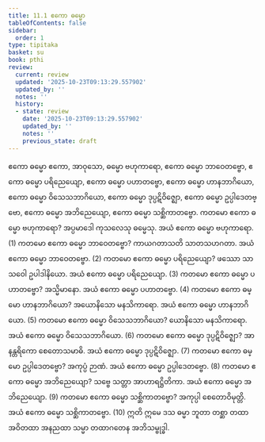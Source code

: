 ```yaml
---
title: 11.1 ဧကော ဓမ္မော
tableOfContents: false
sidebar:
  order: 1
type: tipitaka
basket: su
book: pthi
review:
  current: review
  updated: '2025-10-23T09:13:29.557902'
  updated_by: ''
  notes: ''
  history:
  - state: review
    date: '2025-10-23T09:13:29.557902'
    updated_by: ''
    notes: ''
    previous_state: draft
---
```



<ReviewStatus review={frontmatter.review} showDetails={true} />

<HypothesisAnnotation frontmatter={frontmatter} />

<DynamicBreadcrumb />

<Paragraph number="1134" type="center" book="pthi">
<Emphasis>ဧကော ဓမ္မော</Emphasis>
</Paragraph>

<Division number="351" book="pthi" e="ch" v="8" p="227">

<Paragraph number="1135" book="pthi">
ဧကော, အာဝုသော, ဓမ္မော ဗဟုကာရော, ဧကော ဓမ္မော ဘာဝေတဗ္ဗော, ဧကော ဓမ္မော ပရိညေယျော, ဧကော ဓမ္မော ပဟာတဗ္ဗော, ဧကော ဓမ္မော ဟာနဘာဂိယော, ဧကော ဓမ္မော ဝိသေသဘာဂိယော, ဧကော ဓမ္မော ဒုပ္ပဋိဝိဇ္ဈော, ဧကော ဓမ္မော ဥပ္ပါဒေတဗ္ဗော, ဧကော ဓမ္မော အဘိညေယျော, ဧကော ဓမ္မော သစ္ဆိကာတဗ္ဗော.
</Paragraph>

<Paragraph number="1136" book="pthi">
ကတမော ဧကော ဓမ္မော <Emphasis>ဗဟုကာရော?</Emphasis> အပ္ပမာဒေါ ကုသလေသု ဓမ္မေသု. အယံ ဧကော ဓမ္မော ဗဟုကာရော. (1)
</Paragraph>

<Paragraph number="1137" book="pthi">
ကတမော ဧကော ဓမ္မော <Emphasis>ဘာဝေတဗ္ဗော?</Emphasis> ကာယဂတာသတိ သာတသဟဂတာ. အယံ ဧကော ဓမ္မော ဘာဝေတဗ္ဗော. (2)
</Paragraph>

<Paragraph number="1138" book="pthi">
ကတမော ဧကော ဓမ္မော <Emphasis>ပရိညေယျော?</Emphasis> ဖဿော သာသဝေါ ဥပါဒါနိယော. အယံ ဧကော ဓမ္မော ပရိညေယျော. (3)
</Paragraph>

<Paragraph number="1139" book="pthi">
ကတမော ဧကော ဓမ္မော <Emphasis>ပဟာတဗ္ဗော?</Emphasis> အသ္မိမာနော. အယံ ဧကော ဓမ္မော ပဟာတဗ္ဗော. (4)
</Paragraph>

<Paragraph number="1140" book="pthi">
ကတမော ဧကော ဓမ္မော <Emphasis>ဟာနဘာဂိယော?</Emphasis> အယောနိသော မနသိကာရော. အယံ ဧကော ဓမ္မော ဟာနဘာဂိယော. (5)
</Paragraph>

<Paragraph number="1141" book="pthi">
ကတမော ဧကော ဓမ္မော <Emphasis>ဝိသေသဘာဂိယော?</Emphasis> ယောနိသော မနသိကာရော. အယံ ဧကော ဓမ္မော ဝိသေသဘာဂိယော. (6)
</Paragraph>

<Paragraph number="1142" book="pthi">
ကတမော ဧကော ဓမ္မော <Emphasis>ဒုပ္ပဋိဝိဇ္ဈော?</Emphasis> အာနန္တရိကော စေတောသမာဓိ. အယံ ဧကော ဓမ္မော ဒုပ္ပဋိဝိဇ္ဈော. (7)
</Paragraph>

<Paragraph number="1143" book="pthi">
ကတမော ဧကော ဓမ္မော <Emphasis>ဥပ္ပါဒေတဗ္ဗော?</Emphasis> အကုပ္ပံ ဉာဏံ. အယံ ဧကော ဓမ္မော ဥပ္ပါဒေတဗ္ဗော. (8)
</Paragraph>

<Paragraph number="1144" book="pthi">
ကတမော ဧကော ဓမ္မော <Emphasis>အဘိညေယျော?</Emphasis> သဗ္ဗေ သတ္တာ အာဟာရဋ္ဌိတိကာ. အယံ ဧကော ဓမ္မော အဘိညေယျော. (9)
</Paragraph>

<Paragraph number="1145" book="pthi">
ကတမော ဧကော ဓမ္မော <Emphasis>သစ္ဆိကာတဗ္ဗော?</Emphasis> အကုပ္ပါ စေတောဝိမုတ္တိ. အယံ ဧကော ဓမ္မော သစ္ဆိကာတဗ္ဗော. (10)
</Paragraph>

<Paragraph number="1146" book="pthi">
ဣတိ ဣမေ ဒသ ဓမ္မာ ဘူတာ တစ္ဆာ တထာ အဝိတထာ အနညထာ သမ္မာ တထာဂတေန အဘိသမ္ဗုဒ္ဓါ.
</Paragraph>
</Division>